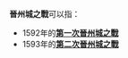 '''晉州城之戰'''可以指：
*1592年的'''[[第一次晉州城之戰|第一次晉州城之戰]]'''
*1593年的'''[[第二次晉州城之戰|第二次晉州城之戰]]'''

{{Disambiguation|Cat=五字亚洲战事消歧义}}